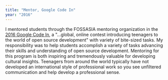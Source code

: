 ```yaml
---
title: "Mentor, Google Code In"
year: "2016"
---
```

I mentored students through the FOSSASIA mentoring organization in the [2016 Google Code In](https://codein.withgoogle.com/), a "...global, online contest introducing teenagers to the world of open source development" with variety of bite-sized tasks. My responsibility was to help students accomplish a variety of tasks advancing their skills and understanding of open source development. Mentoring for this program is both inspiring and tremendously valuable for developing cultural insights. Teenagers from around the world typically have not developed an international style of professional work so you see unfiltered communication and help develop a professional sense.
